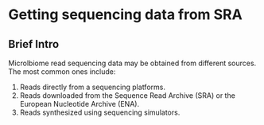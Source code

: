 # Getting sequencing data from SRA

## Brief Intro
Microlbiome read sequencing data may be obtained from different sources. The most common ones include:

1. Reads directly from a sequencing platforms.
2. Reads downloaded from the Sequence Read Archive (SRA) or the European Nucleotide Archive (ENA).
3. Reads synthesized using sequencing simulators.

